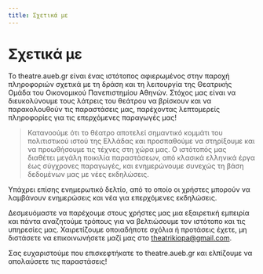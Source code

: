 ```yaml
---
title: Σχετικά με
---
```


# Σχετικά με

Το <SiteLink href="/">theatre.aueb.gr</SiteLink> είναι ένας ιστότοπος αφιερωμένος στην παροχή πληροφοριών σχετικά με τη δράση και τη λειτουργία της Θεατρικής Ομάδα του Οικονομικού Πανεπιστημίου Αθηνών. Στόχος μας είναι να διευκολύνουμε τους λάτρεις του θεάτρου να βρίσκουν και να παρακολουθούν τις παραστάσεις μας, παρέχοντας λεπτομερείς πληροφορίες για τις επερχόμενες παραγωγές μας!

> Κατανοούμε ότι το θέατρο αποτελεί σημαντικό κομμάτι του πολιτιστικού ιστού της Ελλάδας και προσπαθούμε να στηρίξουμε και να προωθήσουμε τις τέχνες στη χώρα μας. Ο ιστότοπός μας διαθέτει μεγάλη ποικιλία παραστάσεων, από κλασικά ελληνικά έργα έως σύγχρονες παραγωγές, και ενημερώνουμε συνεχώς τη βάση δεδομένων μας με νέες εκδηλώσεις.

Υπάχρει επίσης ενημερωτικό δελτίο, από το οποίο οι χρήστες μπορούν να λαμβάνουν ενημερώσεις και νέα για επερχόμενες εκδηλώσεις.

Δεσμευόμαστε να παρέχουμε στους χρήστες μας μια εξαιρετική εμπειρία και πάντα αναζητούμε τρόπους για να βελτιώσουμε τον ιστότοπο και τις υπηρεσίες μας. Χαιρετίζουμε οποιαδήποτε σχόλια ή προτάσεις έχετε, μη διστάσετε να επικοινωνήσετε μαζί μας στο [theatrikiopa@gmail.com](mailto:theatrikiopa@gmail.com).

Σας ευχαριστούμε που επισκεφτήκατε το <SiteLink href="/">theatre.aueb.gr</SiteLink> και ελπίζουμε να απολαύσετε τις παραστάσεις!
